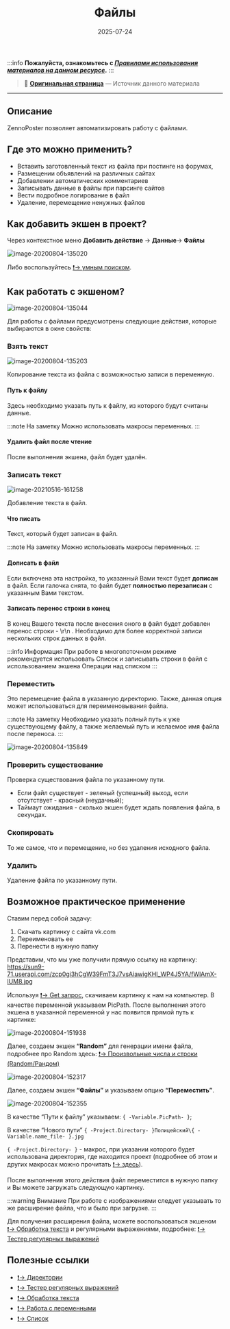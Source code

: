﻿---
sidebar_position: 1
title: "Файлы"
description: "Конвертировано из HTML в MDX"
date: "2025-07-24"
converted: true
originalFile: "Файлы.txt"
targetUrl: "https://zennolab.atlassian.net/wiki/spaces/RU/pages/486309948"
---
:::info **Пожалуйста, ознакомьтесь с [*Правилами использования материалов на данном ресурсе*](../Disclaimer).**
:::

> 🔗 **[Оригинальная страница](https://zennolab.atlassian.net/wiki/spaces/RU/pages/486309948)** — Источник данного материала

_______________________________________________  

## Описание

ZennoPoster позволяет автоматизировать работу с файлами. 

## Где это можно применить?

- Вставить заготовленный текст из файла при постинге на форумах,
- Размещении объявлений на различных сайтах
- Добавлении автоматических комментариев
- Записывать данные в файлы при парсинге сайтов
- Вести подробное логирование в файл
- Удаление, перемещение ненужных файлов

## Как добавить экшен в проект?

Через контекстное меню **Добавить действие** → **Данные**→ **Файлы**

![image-20200804-135020](./assets/Файлы/Файлы_pic1.png)



Либо воспользуйтесь [❗→ умным поиском](https://zennolab.atlassian.net/wiki/spaces/RU/pages/506200090/ProjectMaker+7#%D0%A3%D0%BC%D0%BD%D1%8B%D0%B9-%D0%BF%D0%BE%D0%B8%D1%81%D0%BA-%D0%B4%D0%B5%D0%B9%D1%81%D1%82%D0%B2%D0%B8%D0%B9 "https://zennolab.atlassian.net/wiki/spaces/RU/pages/506200090/ProjectMaker+7#%D0%A3%D0%BC%D0%BD%D1%8B%D0%B9-%D0%BF%D0%BE%D0%B8%D1%81%D0%BA-%D0%B4%D0%B5%D0%B9%D1%81%D1%82%D0%B2%D0%B8%D0%B9").

## Как работать с экшеном?

![image-20200804-135044](./assets/Файлы/Файлы_pic2.png)



Для работы с файлами предусмотрены следующие действия, которые выбираются в окне свойств:

  

### Взять текст 

![image-20200804-135203](./assets/Файлы/Файлы_pic3.png)



Копирование текста из файла с возможностью записи в переменную.

#### Путь к файлу

Здесь необходимо указать путь к файлу, из которого будут считаны данные.

:::note На заметку
Можно использовать макросы переменных.
:::

#### Удалить файл после чтение

После выполнения экшена, файл будет удалён.

  

### Записать текст 

![image-20210516-161258](./assets/Файлы/Файлы_pic4.png)



Добавление текста в файл.

#### Что писать

Текст, который будет записан в файл.

:::note На заметку
Можно использовать макросы переменных.
:::

#### Дописать в файл

Если включена эта настройка, то указанный Вами текст будет **дописан** в файл. Если галочка снята, то файл будет **полностью перезаписан** с указанным Вами текстом.

#### Записать перенос строки в конец

В конец Вашего текста после внесения оного в файл будет добавлен перенос строки - \r\n . Необходимо для более корректной записи нескольких строк данных в файл.

:::info Информация
При работе в многопоточном режиме рекомендуется использовать Список и записывать строки в файл с использованием экшена Операции над списком
:::

  

### Переместить 

Это перемещение файла в указанную директорию. Также, данная опция может использоваться для переименовывания файла.

:::note На заметку
Необходимо указать полный путь к уже существующему файлу, а также желаемый путь и желаемое имя файла после переноса.
:::

![image-20200804-135849](./assets/Файлы/Файлы_pic5.png)



  

### Проверить существование 

Проверка существования файла по указанному пути.

- Если файл существует - зеленый (успешный) выход, если отсутствует - красный (неудачный);
- Таймаут ожидания - сколько экшен будет ждать появления файла, в секундах.

  

### Скопировать 

То же самое, что и перемещение, но без удаления исходного файла.

  

### Удалить 

Удаление файла по указанному пути.

  

## Возможное практическое применение

Ставим перед собой задачу: 

1. Скачать картинку с сайта vk.com
2. Переименовать ее
3. Перенести в нужную папку

Представим, что мы уже получили прямую ссылку на картинку: https://sun9-71.userapi.com/zcp0gi3hCgW39FmT3J7vsAiawigKHI_WP4J5YA/fWlAmX-lUM8.jpg

Используя [❗→ Get запрос](https://zennolab.atlassian.net/wiki/spaces/RU/pages/534315165/GET- "https://zennolab.atlassian.net/wiki/spaces/RU/pages/534315165/GET-"), скачиваем картинку к нам на компьютер. В качестве переменной указываем PicPath. После выполнения этого экшена в указанной переменной у нас появится прямой путь к картинке: 

![image-20200804-151938](./assets/Файлы/Файлы_pic6.png)



Далее, создаем экшен **“Random”** для генерации имени файла, подробнее про Random здесь: [❗→ Произвольные числа и строки (Random/Рандом)](/wiki/spaces/RU/pages/534315050 "/wiki/spaces/RU/pages/534315050") 

![image-20200804-152317](./assets/Файлы/Файлы_pic7.png)



Далее, создаем экшен **“Файлы”** и указываем опцию **“Переместить”**. 

![image-20200804-152355](./assets/Файлы/Файлы_pic8.png)



В качестве “Пути к файлу” указываем: `{ -Variable.PicPath- }`;

В качестве “Нового пути” `{ -Project.Directory- }Полицейский\{ -Variable.name_file- }.jpg`

`{ -Project.Directory- }` - макрос, при указании которого будет использована директория, где находится проект (подробнее об этом и других макросах можно прочитать [❗→ здесь](https://zennolab.atlassian.net/wiki/spaces/RU/pages/735608872#%D0%9E%D0%BA%D1%80%D1%83%D0%B6%D0%B5%D0%BD%D0%B8%D0%B5 "https://zennolab.atlassian.net/wiki/spaces/RU/pages/735608872#%D0%9E%D0%BA%D1%80%D1%83%D0%B6%D0%B5%D0%BD%D0%B8%D0%B5")).

После выполнения этого действия файл переместится в нужную папку и Вы можете загружать следующую картинку.

:::warning Внимание
При работе с изображениями следует указывать то же расширение файла, что и было при загрузке.
:::

Для получения расширения файла, можете воспользоваться экшеном [❗→ Обработка текста](/wiki/spaces/RU/pages/488865793 "/wiki/spaces/RU/pages/488865793") и регулярными выражениями, подробнее: [❗→ Тестер регулярных выражений](/wiki/spaces/RU/pages/534086111 "/wiki/spaces/RU/pages/534086111") 

  

## Полезные ссылки

- [❗→ Директории](/wiki/spaces/RU/pages/534052965 "/wiki/spaces/RU/pages/534052965")
- [❗→ Тестер регулярных выражений](/wiki/spaces/RU/pages/534086111 "/wiki/spaces/RU/pages/534086111")
- [❗→ Обработка текста](/wiki/spaces/RU/pages/488865793 "/wiki/spaces/RU/pages/488865793")
- [❗→ Работа с переменными](/wiki/spaces/RU/pages/486309922 "/wiki/spaces/RU/pages/486309922")
- [❗→ Список](/wiki/spaces/RU/pages/534053375 "/wiki/spaces/RU/pages/534053375")